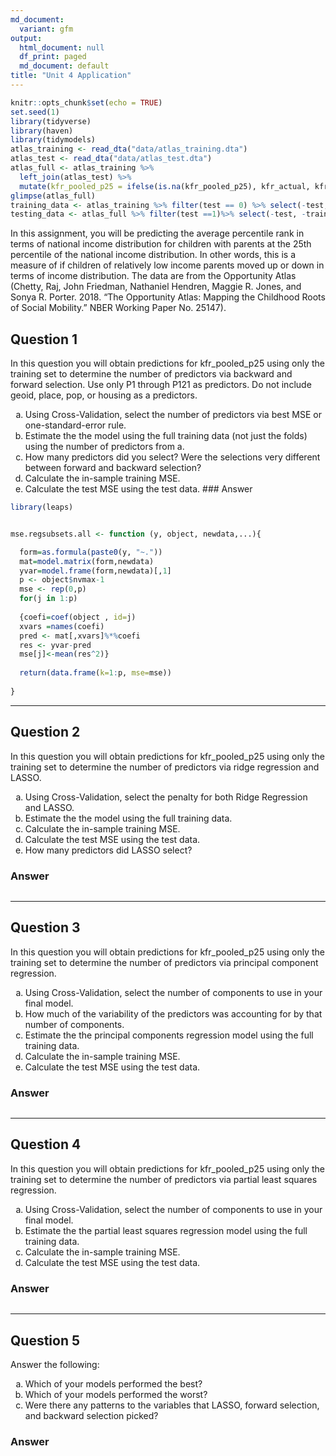 ```yaml
---
md_document:
  variant: gfm
output:
  html_document: null
  df_print: paged
  md_document: default
title: "Unit 4 Application"
---
```

  
```r
knitr::opts_chunk$set(echo = TRUE)
set.seed(1)
library(tidyverse)
library(haven)
library(tidymodels)
atlas_training <- read_dta("data/atlas_training.dta")
atlas_test <- read_dta("data/atlas_test.dta")
atlas_full <- atlas_training %>% 
  left_join(atlas_test) %>% 
  mutate(kfr_pooled_p25 = ifelse(is.na(kfr_pooled_p25), kfr_actual, kfr_pooled_p25)) %>% select(-kfr_actual)
glimpse(atlas_full)
training_data <- atlas_training %>% filter(test == 0) %>% select(-test, -training)
testing_data <- atlas_full %>% filter(test ==1)%>% select(-test, -training)


```

In this assignment, you will be predicting the average percentile rank in terms of national income distribution for children with parents at the 25th percentile of the national income distribution. In other words, this is a measure of if children of relatively low income parents moved up or down in terms of income distribution. The data are from the Opportunity Atlas (Chetty, Raj, John Friedman, Nathaniel Hendren, Maggie R. Jones, and Sonya R. Porter. 2018. “The Opportunity Atlas: Mapping the Childhood Roots of Social Mobility.” NBER Working Paper No. 25147). 


## Question 1
In this question you will obtain predictions for kfr_pooled_p25 using only the training set to determine the number of predictors via backward and forward selection. Use only P1 through P121 as predictors. Do not include geoid, place, pop, or housing as a predictors.

a. Using Cross-Validation, select the number of predictors via best MSE or one-standard-error rule.
b. Estimate the the model using the full training data (not just the folds) using the number of predictors from a.
c. How many predictors did you select? Were the selections very different between forward and backward selection?
d. Calculate the in-sample training MSE.
e. Calculate the test MSE using the test data.
### Answer

```r
library(leaps)


mse.regsubsets.all <- function (y, object, newdata,...){

  form=as.formula(paste0(y, "~."))
  mat=model.matrix(form,newdata)
  yvar=model.frame(form,newdata)[,1]
  p <- object$nvmax-1
  mse <- rep(0,p)
  for(j in 1:p)
    
  {coefi=coef(object , id=j)
  xvars =names(coefi)
  pred <- mat[,xvars]%*%coefi
  res <- yvar-pred
  mse[j]<-mean(res^2)}
 
  return(data.frame(k=1:p, mse=mse))
 
}


```



*************************************

## Question 2
In this question you will obtain predictions for kfr_pooled_p25 using only the training set to determine the number of predictors via ridge regression and LASSO. 

a. Using Cross-Validation, select the penalty for both Ridge Regression and LASSO.
b. Estimate the the model using the full training data.
c. Calculate the in-sample training MSE.
d. Calculate the test MSE using the test data.
e. How many predictors did LASSO select?



### Answer

```r


```




*************************************



## Question 3
In this question you will obtain predictions for kfr_pooled_p25 using only the training set to determine the number of predictors via principal component regression. 

a. Using Cross-Validation, select the number of components to use in your final model.
b. How much of the variability of the predictors was accounting for by that number of components.
c. Estimate the the principal components regression model using the full training data.
d. Calculate the in-sample training MSE.
e. Calculate the test MSE using the test data.




### Answer

```r




```




*************************************


## Question 4

In this question you will obtain predictions for kfr_pooled_p25 using only the training set to determine the number of predictors via partial least squares regression. 

a. Using Cross-Validation, select the number of components to use in your final model.
b. Estimate the the partial least squares regression model using the full training data.
c. Calculate the in-sample training MSE.
d. Calculate the test MSE using the test data.



### Answer


```r


```




*************************************



## Question 5
Answer the following:

a. Which of your models performed the best? 
b. Which of your models performed the worst?
c. Were there any patterns to the variables that LASSO, forward selection, and backward selection picked?



### Answer


